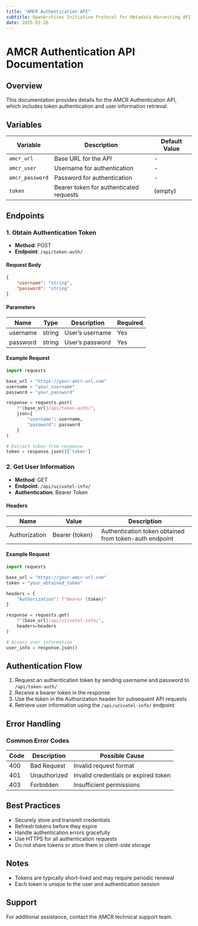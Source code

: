 ```yaml
---
title: "AMCR Authentication API"
subtitle: OpenArchives Initiative Protocol for Metadata Harvesting API
date: 2025-03-26
---
```


# AMCR Authentication API Documentation

## Overview
This documentation provides details for the AMCR Authentication API, which includes token authentication and user information retrieval.

## Variables
| Variable | Description | Default Value |
|----------|-------------|---------------|
| `amcr_url` | Base URL for the API | - |
| `amcr_user` | Username for authentication | - |
| `amcr_password` | Password for authentication | - |
| `token` | Bearer token for authenticated requests | (empty) |

## Endpoints

### 1. Obtain Authentication Token
- **Method**: POST
- **Endpoint**: `/api/token-auth/`

#### Request Body
```json
{
    "username": "string",
    "password": "string"
}
```

#### Parameters
| Name | Type | Description | Required |
|------|------|-------------|----------|
| username | string | User's username | Yes |
| password | string | User's password | Yes |

#### Example Request
```python
import requests

base_url = "https://your-amcr-url.com"
username = "your_username"
password = "your_password"

response = requests.post(
    f"{base_url}/api/token-auth/",
    json={
        "username": username,
        "password": password
    }
)

# Extract token from response
token = response.json()['token']
```

### 2. Get User Information
- **Method**: GET
- **Endpoint**: `/api/uzivatel-info/`
- **Authentication**: Bearer Token

#### Headers
| Name | Value | Description |
|------|-------|-------------|
| Authorization | Bearer {token} | Authentication token obtained from token-auth endpoint |

#### Example Request
```python
import requests

base_url = "https://your-amcr-url.com"
token = "your_obtained_token"

headers = {
    "Authorization": f"Bearer {token}"
}

response = requests.get(
    f"{base_url}/api/uzivatel-info/",
    headers=headers
)

# Access user information
user_info = response.json()
```

## Authentication Flow
1. Request an authentication token by sending username and password to `/api/token-auth/`
2. Receive a bearer token in the response
3. Use the token in the Authorization header for subsequent API requests
4. Retrieve user information using the `/api/uzivatel-info/` endpoint

## Error Handling

### Common Error Codes
| Code | Description | Possible Cause |
|------|-------------|----------------|
| 400 | Bad Request | Invalid request format |
| 401 | Unauthorized | Invalid credentials or expired token |
| 403 | Forbidden | Insufficient permissions |

## Best Practices
- Securely store and transmit credentials
- Refresh tokens before they expire
- Handle authentication errors gracefully
- Use HTTPS for all authentication requests
- Do not share tokens or store them in client-side storage

## Notes
- Tokens are typically short-lived and may require periodic renewal
- Each token is unique to the user and authentication session

## Support
For additional assistance, contact the AMCR technical support team.

